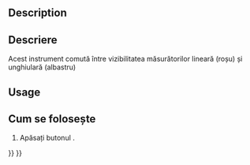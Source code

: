 <languages/>

{{Docnav
|
|
|[[Part_Workbench|Part]]
|IconL=
|IconR=
|IconC=Workbench_Part.svg
}}

{{VeryImportantMessage|This command is obsolete, it is not available in {{VersionPlus|1.0}}.<br>Use [[Image:Std_Measure.svg|24px]] [[Std_Measure|Std Measure]] instead.}}

<div class="mw-translate-fuzzy">
{{GuiCommand
|Name=Part Measure Toggle 3D
|MenuLocation=[[Std Measure Menu|Measure]] → Toggle 3D
|Workbenches=[[Part_Workbench|Part]]
|SeeAlso=[[Part_Measure_Toggle_Delta|Part Measure Toggle Delta]]
}}
</div>

==Description== 

==Descriere==
Acest instrument comută între vizibilitatea măsurătorilor lineară (roșu) și unghiulară (albastru)

==Usage== 

==Cum se folosește==
# Apăsați butonul {{KEY|[[File:Part_Measure_Toggle_3d.png|24px]] '''Toggle 3d'''}} .


{{Docnav
|
|
|[[Part_Workbench|Part]]
|IconL=
|IconR=
|IconC=Workbench_Part.svg
}}

{{Part Tools navi{{#translation:}}}}
{{Userdocnavi{{#translation:}}}}